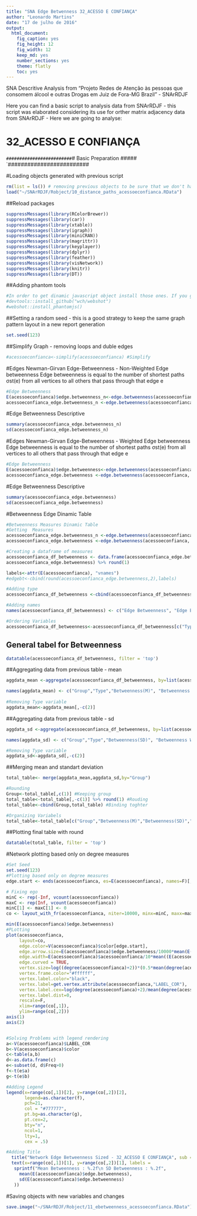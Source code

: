 ```yaml
---
title: "SNA Edge Betwenness 32_ACESSO E CONFIANÇA"
author: "Leonardo Martins"
date: "17 de julho de 2016"
output: 
  html_document: 
    fig_caption: yes
    fig_height: 12
    fig_width: 12
    keep_md: yes
    number_sections: yes
    theme: flatly
    toc: yes
---
```

SNA Descritive Analysis from "Projeto Redes de Atenção às pessoas que consomem álcool e outras Drogas em Juiz de Fora-MG   Brazil"  - SNArRDJF

Here you can find a basic script to analysis data from SNArRDJF - this script was elaborated considering its use for orther matrix adjacency data from SNArRDJF - Here we are going to analyse:

# 32_ACESSO E CONFIANÇA

`#########################
`# Basic Preparation #####
`#########################

#Loading objects generated with previous script 
```r
rm(list = ls()) # removing previous objects to be sure that we don't have objects conflicts name
load("~/SNArRDJF/Robject/10_distance_paths_acessoeconfianca.RData")
```
##Reload packages
```r
suppressMessages(library(RColorBrewer))
suppressMessages(library(car))
suppressMessages(library(xtable))
suppressMessages(library(igraph))
suppressMessages(library(miniCRAN))
suppressMessages(library(magrittr))
suppressMessages(library(keyplayer))
suppressMessages(library(dplyr))
suppressMessages(library(feather))
suppressMessages(library(visNetwork))
suppressMessages(library(knitr))
suppressMessages(library(DT))
```
##Adding phantom tools
```r
#In order to get dinamic javascript object install those ones. If you get problems installing go to Stackoverflow.com and type your error to discover what to do. In some cases the libraries need to be intalled in outside R libs.
#devtools::install_github("wch/webshot")
#webshot::install_phantomjs()
```
##Setting a random seed - this is a good strategy to keep the same graph pattern layout in a new report generation
```r
set.seed(123)
```

##Simplify Graph - removing loops and duble edges 
```r
#acessoeconfianca<-simplify(acessoeconfianca) #Simplify
```

#Edges Newman-Girvan Edge-Betweenness - Non-Weighted
Edge betweenness Edge betweenness is equal to the number of shortest paths σst(e) from all vertices to all others that pass through that edge e
```r
#Edge Betweenness
E(acessoeconfianca)$edge.betweenness_n<-edge.betweenness(acessoeconfianca, weights =E(acessoeconfianca)$equalone)
acessoeconfianca_edge.betweenness_n <-edge.betweenness(acessoeconfianca, weights =E(acessoeconfianca)$equalone)
```
#Edge Betweenness Descriptive
```r
summary(acessoeconfianca_edge.betweenness_n)
sd(acessoeconfianca_edge.betweenness_n)
```

#Edges Newman-Girvan Edge-Betweenness - Weighted
Edge betweenness Edge betweenness is equal to the number of shortest paths σst(e) from all vertices to all others that pass through that edge e
```r
#Edge Betweenness
E(acessoeconfianca)$edge.betweenness<-edge.betweenness(acessoeconfianca, weights =E(acessoeconfianca)$acessoeconfianca)
acessoeconfianca_edge.betweenness <-edge.betweenness(acessoeconfianca, weights =E(acessoeconfianca)$acessoeconfianca)
```
#Edge Betweenness Descriptive
```r
summary(acessoeconfianca_edge.betweenness)
sd(acessoeconfianca_edge.betweenness)
```

#Betweenness Edge Dinamic Table
```r
#Betweenness Measures Dinamic Table
#Getting  Measures
acessoeconfianca_edge.betweenness_n <-edge.betweenness(acessoeconfianca, weights =E(acessoeconfianca)$equalone)
acessoeconfianca_edge.betweenness <-edge.betweenness(acessoeconfianca, weights =E(acessoeconfianca)$acessoeconfianca)

#Creating a dataframe of measures
acessoeconfianca_df_betweenness <- data.frame(acessoeconfianca_edge.betweenness_n ,
acessoeconfianca_edge.betweenness) %>% round(1)

labels<-attr(E(acessoeconfianca), "vnames")
#edgebt<-cbind(round(acessoeconfianca_edge.betweenness,2),labels)

#Adding type
acessoeconfianca_df_betweenness <-cbind(acessoeconfianca_df_betweenness, labels)

#Adding names
names(acessoeconfianca_df_betweenness) <- c("Edge Betweenness", "Edge Betweenness Weighted", "Type")

#Ordering Variables
acessoeconfianca_df_betweenness<-acessoeconfianca_df_betweenness[c("Type","Edge Betweenness", "Edge Betweenness Weighted")]
```
## General tabel for Betweenness
```r
datatable(acessoeconfianca_df_betweenness, filter = 'top')
```
##Aggregating data from previous table - mean
```r
aggdata_mean <-aggregate(acessoeconfianca_df_betweenness, by=list(acessoeconfianca_df_betweenness$Type), FUN=mean, na.rm=TRUE)

names(aggdata_mean) <- c("Group","Type","Betweenness(M)", "Betweenness Weighted(M)")
  
#Removing Type variable
aggdata_mean<-aggdata_mean[,-c(2)]
```
##Aggregating data from previous table - sd
```r
aggdata_sd <-aggregate(acessoeconfianca_df_betweenness, by=list(acessoeconfianca_df_betweenness$Type), FUN=sd, na.rm=TRUE) 

names(aggdata_sd) <- c("Group","Type","Betweenness(SD)", "Betweenness Weighted(SD)")

#Removing Type variable
aggdata_sd<-aggdata_sd[,-c(2)]
```
##Merging mean and standart deviation
```r
total_table<- merge(aggdata_mean,aggdata_sd,by="Group")

#Rounding
Group<-total_table[,c(1)] #Keeping group
total_table<-total_table[,-c(1)] %>% round(1) #Rouding
total_table<-cbind(Group,total_table) #Binding toghter

#Organizing Variabels
total_table<-total_table[c("Group","Betweenness(M)","Betweenness(SD)","Betweenness Weighted(M)", "Betweenness Weighted(SD)")]
```
##Plotting final table with round
```r
datatable(total_table, filter = 'top')
```

#Network plotting based only on degree measures 
```r
#Set Seed
set.seed(123)
#Plotting based only on degree measures 
edge.start <- ends(acessoeconfianca, es=E(acessoeconfianca), names=F)[,1]

# Fixing ego
minC <- rep(-Inf, vcount(acessoeconfianca))
maxC <- rep(Inf, vcount(acessoeconfianca))
minC[1] <- maxC[1] <- 0
co <- layout_with_fr(acessoeconfianca, niter=10000, minx=minC, maxx=maxC,miny=minC, maxy=maxC, weights =E(acessoeconfianca)$edge.betweenness)

min(E(acessoeconfianca)$edge.betweenness)
#PLotting
plot(acessoeconfianca, 
     layout=co,
     edge.color=V(acessoeconfianca)$color[edge.start],
     edge.arrow.size=E(acessoeconfianca)$edge.betweenness/10000*mean(E(acessoeconfianca)$edge.betweenness+1),
     edge.width=E(acessoeconfianca)$acessoeconfianca/10*mean((E(acessoeconfianca)$acessoeconfianca+1)),
     edge.curved = TRUE,
     vertex.size=log((degree(acessoeconfianca)+2))*(0.5*mean(degree(acessoeconfianca))),
     vertex.frame.color="#ffffff",
     vertex.label.color="black",
     vertex.label=get.vertex.attribute(acessoeconfianca,"LABEL_COR"),
     vertex.label.cex=log(degree(acessoeconfianca)+2)/mean(degree(acessoeconfianca)),
     vertex.label.dist=0,
     rescale=F,
     xlim=range(co[,1]), 
     ylim=range(co[,2]))
axis(1)
axis(2)


#Solving Problems with legend rendering 
a<-V(acessoeconfianca)$LABEL_COR
b<-V(acessoeconfianca)$color
c<-table(a,b)
d<-as.data.frame(c)
e<-subset(d, d$Freq>0)
f<-t(e$a)
g<-t(e$b)

#Adding Legend
legend(x=range(co[,1])[2], y=range(co[,2])[2],
       legend=as.character(f),
       pch=21,
       col = "#777777", 
       pt.bg=as.character(g),
       pt.cex=2,
       bty="n", 
       ncol=1,
       lty=1,
       cex = .5)

#Adding Title
  title("Network Edge Betweenness Sized - 32_ACESSO E CONFIANÇA", sub = "Source: from authors ", cex = .5)
  text(x=range(co[,1])[1], y=range(co[,2])[1], labels = 
   sprintf("Mean Betweenness : %.2f\n SD Betweenness : %.2f",
     mean(E(acessoeconfianca)$edge.betweenness), 
     sd(E(acessoeconfianca)$edge.betweenness)
   ))
```


#Saving objects with new variables and changes
```r
save.image("~/SNArRDJF/Robject/11_ebetweenness_acessoeconfianca.RData") 
```

